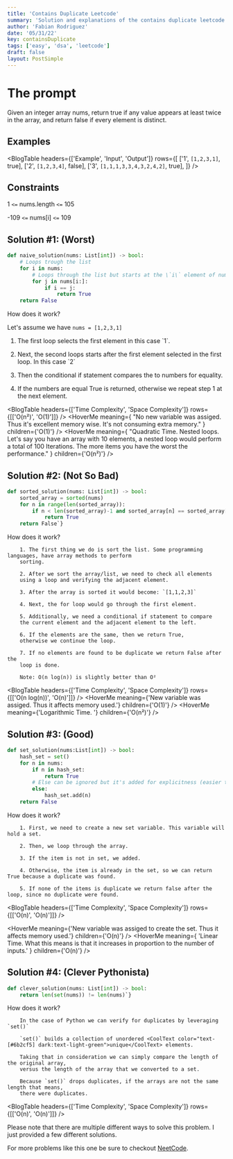 ```yaml
---
title: 'Contains Duplicate Leetcode'
summary: 'Solution and explanations of the contains duplicate leetcode problem.'
author: 'Fabian Rodriguez'
date: '05/31/22'
key: containsDuplicate
tags: ['easy', 'dsa', 'leetcode']
draft: false
layout: PostSimple
---
```


# The prompt

Given an integer array nums, return true if any value appears at least twice in the array,
and return false if every element is distinct.

## Examples

<BlogTable
  headers={['Example', 'Input', 'Output']}
  rows={[
    ['1', `[1,2,3,1]`, <span className="mark">true</span>],
    ['2', `[1,2,3,4]`, <span className="mark">false</span>],
    ['3', `[1,1,1,3,3,4,3,2,4,2]`, <span className="mark">true</span>],
  ]}
/>

## Constraints

1 `<=` nums.length `<=` 105

-109 `<=` nums[i] `<=` 109

## Solution #1: (Worst)

```python:naive.py
def naive_solution(nums: List[int]) -> bool:
    # Loops trough the list
    for i in nums:
        # Loops through the list but starts at the \`i\` element of nums
        for j in nums[i:]:
            if i == j:
                return True
    return False
```

<span className="text-xl font-bold">How does it work?</span>

Let's assume we have `nums = [1,2,3,1]`

1. The first loop selects the first element in this case \`1\`.

2. Next, the second loops starts after the first element selected
   in the first loop. In this case \`2\`

3. Then the conditional if statement compares the to numbers for equality.
4. If the numbers are equal True is returned, otherwise we repeat step 1 at the next element.

<BlogTable headers={['Time Complexity', 'Space Complexity']} rows={[['O(n²)', 'O(1)']]} />
<HoverMe
  meaning={
    "No new variable was assiged. Thus it's excellent memory wise. It's not consuming extra memory."
  }
  children={'O(1)'}
/>
<HoverMe
  meaning={
    "Quadratic Time. Nested loops. Let's say you have an array with 10 elements, a nested loop would perform a total of 100 Iterations. The more items you have the worst the performance."
  }
  children={'O(n²)'}
/>

## Solution #2: (Not So Bad)

```python:sorted_solution.py
def sorted_solution(nums: List[int]) -> bool:
    sorted_array = sorted(nums)
    for n in range(len(sorted_array)):
        if n < len(sorted_array)-1 and sorted_array[n] == sorted_array[n+1]:
            return True
    return False`}
```

<span className="text-xl font-bold">How does it work?</span>

        1. The first thing we do is sort the list. Some programming languages, have array methods to perform
        sorting.

        2. After we sort the array/list, we need to check all elements
        using a loop and verifying the adjacent element.

        3. After the array is sorted it would become: `[1,1,2,3]`

        4. Next, the for loop would go through the first element.

        5. Additionally, we need a conditional if statement to compare
        the current element and the adjacent element to the left.

        6. If the elements are the same, then we return True,
        otherwise we continue the loop.

        7. If no elements are found to be duplicate we return False after the
        loop is done.

        Note: O(n log(n)) is slightly better than O²

<BlogTable headers={['Time Complexity', 'Space Complexity']} rows={[['O(n log(n))', 'O(n)']]} />
<HoverMe meaning={'New variable was assiged. Thus it affects memory used.'} children={'O(1)'} />
<HoverMe meaning={'Logarithmic Time. '} children={'O(n²)'} />

## Solution #3: (Good)

```python:good_solution.py
def set_solution(nums:List[int]) -> bool:
    hash_set = set()
    for n in nums:
        if n in hash_set:
            return True
        # Else can be ignored but it's added for explicitness (easier to read imo)
        else:
            hash_set.add(n)
    return False
```

<span className="text-xl font-bold">How does it work?</span>

        1. First, we need to create a new set variable. This variable will hold a set.

        2. Then, we loop through the array.

        3. If the item is not in set, we added.

        4. Otherwise, the item is already in the set, so we can return True because a duplicate was found.

        5. If none of the items is duplicate we return false after the loop, since no duplicate were found.

<BlogTable headers={['Time Complexity', 'Space Complexity']} rows={[['O(n)', 'O(n)']]} />

<HoverMe
  meaning={'New variable was assiged to create the set. Thus it affects memory used.'}
  children={'O(n)'}
/>
<HoverMe
  meaning={
    'Linear Time. What this means is that it increases in proportion to the number of inputs.'
  }
  children={'O(n)'}
/>

## Solution #4: (Clever Pythonista)

```python:clever_pythonista.py
def clever_solution(nums: List[int]) -> bool:
    return len(set(nums)) != len(nums)`}
```

<span className="text-xl font-bold">How does it work?</span>

        In the case of Python we can verify for duplicates by leveraging `set()`

        `set()` builds a collection of unordered <CoolText color="text-[#6b2cf5] dark:text-light-green">unique</CoolText> elements.

        Taking that in consideration we can simply compare the length of the original array,
        versus the length of the array that we converted to a set.

        Because `set()` drops duplicates, if the arrays are not the same length that means,
        there were duplicates.

<BlogTable headers={['Time Complexity', 'Space Complexity']} rows={[['O(n)', 'O(n)']]} />

<BlogWarning variant="info" title="Multiple ways to solve it.">
  Please note that there are multiple different ways to solve this problem. I just provided a few
  different solutions.
</BlogWarning>

For more problems like this one be sure to checkout [NeetCode](https://neetcode.io/).
